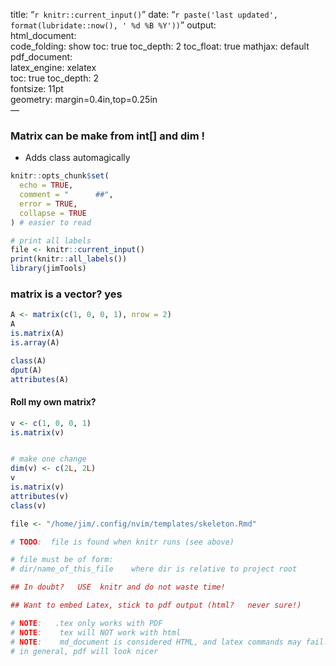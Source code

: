 
title: "`r knitr::current_input()`"
date: "`r paste('last updated', 
    format(lubridate::now(), ' %d %B %Y'))`"
output:   
  html_document:  
        code_folding: show
        toc: true 
        toc_depth: 2
        toc_float: true
        mathjax: default
  pdf_document:   
    latex_engine: xelatex  
    toc: true
    toc_depth:  2   
fontsize: 11pt   
geometry: margin=0.4in,top=0.25in   
---

###  Matrix can be make from int[] and dim !
  *  Adds class automagically
```r
knitr::opts_chunk$set(
  echo = TRUE,
  comment = "      ##",
  error = TRUE,
  collapse = TRUE
) # easier to read
```


```r
# print all labels
file <- knitr::current_input()
print(knitr::all_labels())
library(jimTools)
``` 

### matrix is a vector? yes
```r
A <- matrix(c(1, 0, 0, 1), nrow = 2)
A
is.matrix(A)
is.array(A)

class(A)
dput(A)
attributes(A)
```

#### Roll my own matrix?

```r
v <- c(1, 0, 0, 1)
is.matrix(v)


# make one change
dim(v) <- c(2L, 2L)
v
is.matrix(v)
attributes(v)
class(v)
```


```r
file <- "/home/jim/.config/nvim/templates/skeleton.Rmd"
```

```r
# TODO:  file is found when knitr runs (see above)

# file must be of form:
# dir/name_of_this_file    where dir is relative to project root

## In doubt?   USE  knitr and do not waste time!

## Want to embed Latex, stick to pdf output (html?   never sure!)

# NOTE:   .tex only works with PDF
# NOTE:    tex will NOT work with html
# NOTE:    md_document is considered HTML, and latex commands may fail.
# in general, pdf will look nicer
```




